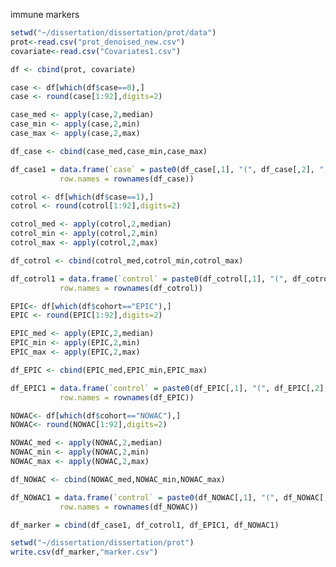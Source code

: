immune markers
```r
setwd("~/dissertation/dissertation/prot/data")
prot<-read.csv("prot_denoised_new.csv")
covariate<-read.csv("Covariates1.csv")

df <- cbind(prot, covariate)
```

```r
case <- df[which(df$case==0),]
case <- round(case[1:92],digits=2)

case_med <- apply(case,2,median)
case_min <- apply(case,2,min)
case_max <- apply(case,2,max)

df_case <- cbind(case_med,case_min,case_max)

df_case1 = data.frame(`case` = paste0(df_case[,1], "(", df_case[,2], ",", df_case[,3], ")"),
           row.names = rownames(df_case))
```

```r
cotrol <- df[which(df$case==1),]
cotrol <- round(cotrol[1:92],digits=2)

cotrol_med <- apply(cotrol,2,median)
cotrol_min <- apply(cotrol,2,min)
cotrol_max <- apply(cotrol,2,max)

df_cotrol <- cbind(cotrol_med,cotrol_min,cotrol_max)

df_cotrol1 = data.frame(`control` = paste0(df_cotrol[,1], "(", df_cotrol[,2], ",", df_cotrol[,3], ")"),
           row.names = rownames(df_cotrol))
```

```r
EPIC<- df[which(df$cohort=="EPIC"),]
EPIC <- round(EPIC[1:92],digits=2)

EPIC_med <- apply(EPIC,2,median)
EPIC_min <- apply(EPIC,2,min)
EPIC_max <- apply(EPIC,2,max)

df_EPIC <- cbind(EPIC_med,EPIC_min,EPIC_max)

df_EPIC1 = data.frame(`control` = paste0(df_EPIC[,1], "(", df_EPIC[,2], ",", df_EPIC[,3], ")"),
           row.names = rownames(df_EPIC))
```

```r
NOWAC<- df[which(df$cohort=="NOWAC"),]
NOWAC<- round(NOWAC[1:92],digits=2)

NOWAC_med <- apply(NOWAC,2,median)
NOWAC_min <- apply(NOWAC,2,min)
NOWAC_max <- apply(NOWAC,2,max)

df_NOWAC <- cbind(NOWAC_med,NOWAC_min,NOWAC_max)

df_NOWAC1 = data.frame(`control` = paste0(df_NOWAC[,1], "(", df_NOWAC[,2], ",", df_NOWAC[,3], ")"),
           row.names = rownames(df_NOWAC))
```

```r
df_marker = cbind(df_case1, df_cotrol1, df_EPIC1, df_NOWAC1)
```

```r
setwd("~/dissertation/dissertation/prot")
write.csv(df_marker,"marker.csv")
```


